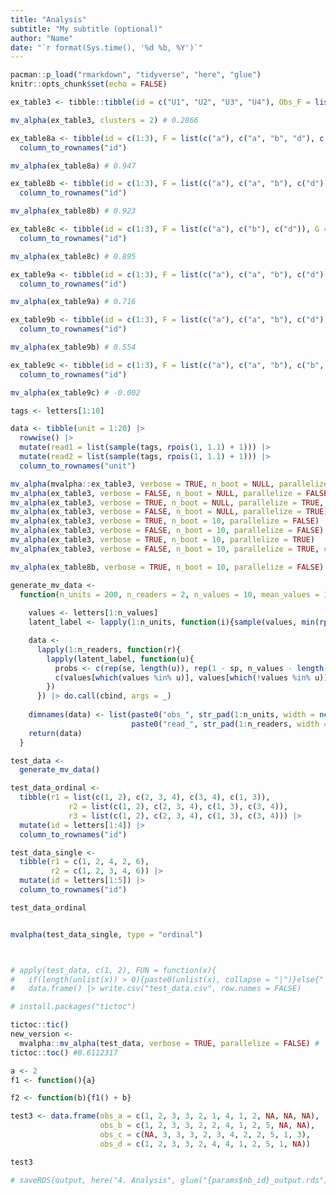 ```yaml
---
title: "Analysis"
subtitle: "My subtitle (optional)"
author: "Name"
date: "`r format(Sys.time(), '%d %b, %Y')`"
---
```


```r

pacman::p_load("rmarkdown", "tidyverse", "here", "glue")
knitr::opts_chunk$set(echo = FALSE)

```



```r

ex_table3 <- tibble::tibble(id = c("U1", "U2", "U3", "U4"), Obs_F = list(c("b", "d"), c("a", "b", "d"), c(), c("a")), Obs_G = list(c("d"), c("b"), c("a"), NA_character_), Obs_H = list(NA_character_, c("b", "d"), c("a"), NA_character_)) |> tibble::column_to_rownames(var = "id")

mv_alpha(ex_table3, clusters = 2) # 0.2866

ex_table8a <- tibble(id = c(1:3), F = list(c("a"), c("a", "b", "d"), c("d")), G = list(c("a"), c("a", "b", "d"), c("d")), H = list(c("a"), c("a", "b", "d", "e"), c("d"))) |> 
  column_to_rownames("id")

mv_alpha(ex_table8a) # 0.947

ex_table8b <- tibble(id = c(1:3), F = list(c("a"), c("a", "b"), c("d")), G = list(c("a"), c("a", "b"), c("d")), H = list(c("a"), c("a", "b", "d"), c("d"))) |> 
  column_to_rownames("id")

mv_alpha(ex_table8b) # 0.923

ex_table8c <- tibble(id = c(1:3), F = list(c("a"), c("b"), c("d")), G = list(c("a"), c("b"), c("d")), H = list(c("a"), c("b", "d"), c("d"))) |> 
  column_to_rownames("id")

mv_alpha(ex_table8c) # 0.895

ex_table9a <- tibble(id = c(1:3), F = list(c("a"), c("a", "b"), c("d")), G = list(c("a"), c("a", "d"), c("d")), H = list(c("a"), c("d", "b"), c("d"))) |> 
  column_to_rownames("id")

mv_alpha(ex_table9a) # 0.716

ex_table9b <- tibble(id = c(1:3), F = list(c("a"), c("a", "b"), c("d")), G = list(c("a"), c("e", "d"), c("d")), H = list(c("a"), c("f"), c("d"))) |> 
  column_to_rownames("id")

mv_alpha(ex_table9b) # 0.554

ex_table9c <- tibble(id = c(1:3), F = list(c("a"), c("a", "b"), c("b", "d")), G = list(c("b"), c("e", "d"), c("d")), H = list(c("a", "b"), c("f"), c("b", "e"))) |> 
  column_to_rownames("id")

mv_alpha(ex_table9c) # -0.002


```


```r

tags <- letters[1:10]

data <- tibble(unit = 1:20) |> 
  rowwise() |> 
  mutate(read1 = list(sample(tags, rpois(1, 1.1) + 1))) |> 
  mutate(read2 = list(sample(tags, rpois(1, 1.1) + 1))) |> 
  column_to_rownames("unit")

```

```r

mv_alpha(mvalpha::ex_table3, verbose = TRUE, n_boot = NULL, parallelize = FALSE)
mv_alpha(ex_table3, verbose = FALSE, n_boot = NULL, parallelize = FALSE)
mv_alpha(ex_table3, verbose = TRUE, n_boot = NULL, parallelize = TRUE, cluster_size = 2)
mv_alpha(ex_table3, verbose = FALSE, n_boot = NULL, parallelize = TRUE)
mv_alpha(ex_table3, verbose = TRUE, n_boot = 10, parallelize = FALSE)
mv_alpha(ex_table3, verbose = FALSE, n_boot = 10, parallelize = FALSE)
mv_alpha(ex_table3, verbose = TRUE, n_boot = 10, parallelize = TRUE)
mv_alpha(ex_table3, verbose = FALSE, n_boot = 10, parallelize = TRUE, cluster_size = 6)

mv_alpha(ex_table8b, verbose = TRUE, n_boot = 10, parallelize = FALSE)

```

```r


generate_mv_data <- 
  function(n_units = 200, n_readers = 2, n_values = 10, mean_values = 1, se = 0.80, sp = 0.99){
    
    values <- letters[1:n_values]
    latent_label <- lapply(1:n_units, function(i){sample(values, min(rpois(1, mean_values), n_values))})

    data <- 
      lapply(1:n_readers, function(r){
        lapply(latent_label, function(u){
          probs <- c(rep(se, length(u)), rep(1 - sp, n_values - length(u)))
          c(values[which(values %in% u)], values[which(!values %in% u)])[rbinom(n_values, 1, prob = probs) == 1]
        })
      }) |> do.call(cbind, args = _)
    
    dimnames(data) <- list(paste0("obs_", str_pad(1:n_units, width = nchar(n_units), side = "left", pad = "0")), 
                           paste0("read_", str_pad(1:n_readers, width = nchar(n_readers), side = "left", pad = "0")))
    return(data)
  }

test_data <- 
  generate_mv_data()

test_data_ordinal <- 
  tibble(r1 = list(c(1, 2), c(2, 3, 4), c(3, 4), c(1, 3)), 
             r2 = list(c(1, 2), c(2, 3, 4), c(1, 3), c(3, 4)),
             r3 = list(c(1, 2), c(2, 3, 4), c(1, 3), c(3, 4))) |> 
  mutate(id = letters[1:4]) |> 
  column_to_rownames("id")

test_data_single <- 
  tibble(r1 = c(1, 2, 4, 2, 6), 
         r2 = c(1, 2, 3, 4, 6)) |> 
  mutate(id = letters[1:5]) |> 
  column_to_rownames("id")

test_data_ordinal


mvalpha(test_data_single, type = "ordinal")



# apply(test_data, c(1, 2), FUN = function(x){
#   if(length(unlist(x)) > 0){paste0(unlist(x), collapse = "|")}else{"|"}}) |> 
#   data.frame() |> write.csv("test_data.csv", row.names = FALSE)

```

```r

# install.packages("tictoc")

tictoc::tic()
new_version <- 
  mvalpha::mv_alpha(test_data, verbose = TRUE, parallelize = FALSE) # 
tictoc::toc() #0.6112317

```


```r

a <- 2
f1 <- function(){a}

f2 <- function(b){f1() + b}

test3 <- data.frame(obs_a = c(1, 2, 3, 3, 2, 1, 4, 1, 2, NA, NA, NA),
                    obs_b = c(1, 2, 3, 3, 2, 2, 4, 1, 2, 5, NA, NA),
                    obs_c = c(NA, 3, 3, 3, 2, 3, 4, 2, 2, 5, 1, 3),
                    obs_d = c(1, 2, 3, 3, 2, 4, 4, 1, 2, 5, 1, NA))

test3

```


```r

# saveRDS(output, here("4. Analysis", glue("{params$nb_id}_output.rds"))) #example

```
